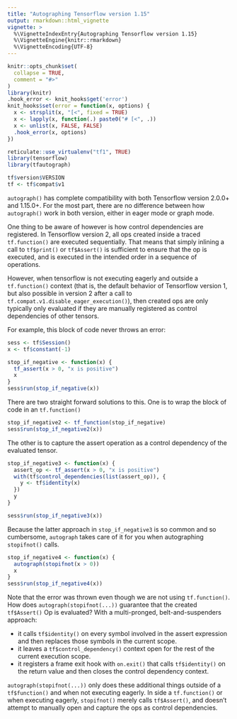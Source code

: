 ```yaml
---
title: "Autographing Tensorflow version 1.15"
output: rmarkdown::html_vignette
vignette: >
  %\VignetteIndexEntry{Autographing Tensorflow version 1.15}
  %\VignetteEngine{knitr::rmarkdown}
  %\VignetteEncoding{UTF-8}
---
```


```r
knitr::opts_chunk$set(
  collapse = TRUE,
  comment = "#>"
)
library(knitr)
.hook_error <- knit_hooks$get('error')
knit_hooks$set(error = function(x, options) {
  x <- strsplit(x, "[<", fixed = TRUE)
  x <- lapply(x, function(.) paste0("# [<", .))
  x <- unlist(x, FALSE, FALSE)
  .hook_error(x, options)
})

```

```r
reticulate::use_virtualenv("tf1", TRUE)
library(tensorflow)
library(tfautograph)

tf$version$VERSION
tf <- tf$compat$v1
```

`autograph()` has complete compatibility with both Tensorflow version 2.0.0+ and 1.15.0+. For the most part, there are no difference between how `autograph()` work in both version, either in eager mode or graph mode. 

One thing to be aware of however is how control dependencies are registered. In Tensorflow version 2, all ops created inside a traced `tf.function()` are executed sequentially. That means that simply inlining a call to `tf$print()` or `tf$Assert()` is sufficient to ensure that the op is executed, and is executed in the intended order in a sequence of operations.

However, when tensorflow is not executing eagerly and outside a `tf.function()` context (that is, the default behavior of Tensorflow version 1, but also possible in version 2 after a call to `tf.compat.v1.disable_eager_execution()`), then created ops are only typically only evaluated if they are manually registered as control dependencies of other tensors.

For example, this block of code never throws an error:
```r
sess <- tf$Session()
x <- tf$constant(-1)

stop_if_negative <- function(x) {
  tf_assert(x > 0, "x is positive")
  x
}
sess$run(stop_if_negative(x))
```

There are two straight forward solutions to this. One is to wrap the block of code in an `tf.function()`
```r
stop_if_negative2 <- tf_function(stop_if_negative)
sess$run(stop_if_negative2(x))
```


The other is to capture the assert operation as a control dependency of the evaluated tensor.
```r
stop_if_negative3 <- function(x) {
  assert_op <- tf_assert(x > 0, "x is positive")
  with(tf$control_dependencies(list(assert_op)), {
    y <- tf$identity(x)
  })
  y
}

sess$run(stop_if_negative3(x))
```

Because the latter approach in `stop_if_negative3` is so common and so cumbersome, `autograph` takes care of it for you when autographing `stopifnot()` calls.

```r
stop_if_negative4 <- function(x) {
  autograph(stopifnot(x > 0))
  x
}
sess$run(stop_if_negative4(x))
```
Note that the error was thrown even though we are not using `tf.function()`. How does `autograph(stopifnot(...))` guarantee that the created `tf$Assert()` Op is evaluated? With a multi-pronged, belt-and-suspenders approach:

+  it calls `tf$identity()` on every symbol involved in the assert expression and then replaces those symbols in the current scope.
+  it leaves a `tf$control_dependency()` context open for the rest of the current execution scope.
+  it registers a frame exit hook with `on.exit()` that calls `tf$identity()` on the return value and then closes the control dependency context.

`autograph(stopifnot(...))` only does these additional things outside of a `tf$function()` and when not executing eagerly. In side a `tf.function()` or when executing eagerly, `stopifnot()` merely calls `tf$Assert()`, and doesn't attempt to manually open and capture the ops as control dependencies.

